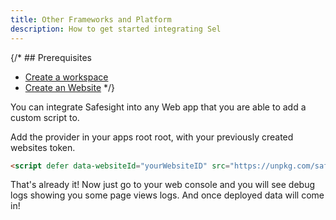 ```yaml
---
title: Other Frameworks and Platform
description: How to get started integrating Sel
---
```


{/* ## Prerequisites

- [Create a workspace](/onboarding#2-create-your-first-workspace)
- [Create an Website](/onboarding#2-create-your-first-api) */}


You can integrate Safesight into any Web app that you are able to 
add a custom script to.



<Steps titleSize="h3">

<Step  title="Intializing Safesight">

Add the provider in your apps root root, 
with your previously created websites token.

```html
<script defer data-websiteId="yourWebsiteID" src="https://unpkg.com/safesight@latest/dist/tracker.js"></script>
```

</Step>

<Step  title="Thats it!">

That's already it! 
Now just go to your web console and you will see debug logs showing you some page views logs.
And once deployed data will come in!

</Step>

</Steps>



